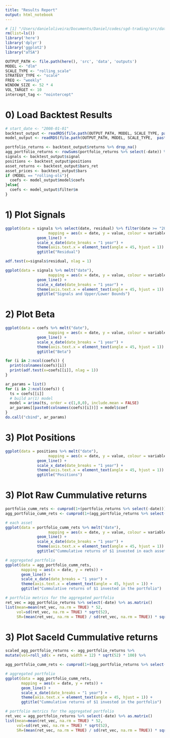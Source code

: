 ```yaml
---
title: "Results Report"
output: html_notebook
---
```


```r
# [1] "/Users/danieloliveira/Documents/Daniel/codes/sgd-trading/src/data/outputs/dlm/model_results_rolling_scale.rds"
rm(list=ls())
library('here')
library('dplyr')
library('ggplot2')
library("aTSA")

OUTPUT_PATH <- file.path(here(), 'src', 'data', 'outputs')
MODEL <- "dlm"
SCALE_TYPE <- "rolling_scale"
STRATEGY_TYPE <- "scale"
FREQ <- "weekly"
WINDOW_SIZE <- 52 * 4
VOL_TARGET <- 10
intercept_tag <- "nointercept"
```

# 0) Load Backtest Results

```r
# start_date <- "2008-01-01"
backtest_output <- readRDS(file.path(OUTPUT_PATH, MODEL, SCALE_TYPE, paste0("backtest_results_", FREQ, "_", WINDOW_SIZE, "_", STRATEGY_TYPE, "_", intercept_tag, ".rds")))
model_output <- readRDS(file.path(OUTPUT_PATH, MODEL, SCALE_TYPE,  paste0("model_results_", FREQ, "_", WINDOW_SIZE, "_", intercept_tag, ".rds")))

portfolio_returns <- backtest_output$returns %>% drop_na()
agg_portfolio_returns <- rowSums(portfolio_returns %>% select(-date)) %>% as.data.table() %>% mutate(date=portfolio_returns$date) %>% select(date, everything()) %>% rename("rets":=".")
signals <- backtest_output$signal
positions <- backtest_output$positions
asset_returns <- backtest_output$bars_ret
asset_prices <- backtest_output$bars
if (MODEL == "rolling-ols"){
  coefs <- model_output$model$coefs
}else{
  coefs <- model_output$filter$m
}
```

# 1) Plot Signals

```r
ggplot(data = signals %>% select(date, residual) %>% filter(date >= "2000-01-01") %>% melt("date"), 
                   mapping = aes(x = date, y = value, colour = variable, group = variable)) +
              geom_line() +
              scale_x_date(date_breaks = "1 year") + 
              theme(axis.text.x = element_text(angle = 45, hjust = 1)) +
              ggtitle("Residual")

adf.test(x=signals$residual, nlag = 1)

ggplot(data = signals %>% melt("date"), 
                   mapping = aes(x = date, y = value, colour = variable, group = variable)) +
              geom_line() +
              scale_x_date(date_breaks = "1 year") + 
              theme(axis.text.x = element_text(angle = 45, hjust = 1)) +
              ggtitle("Signals and Upper/Lower Bounds")
```

# 2) Plot Beta

```r
ggplot(data = coefs %>% melt("date"), 
                   mapping = aes(x = date, y = value, colour = variable, group = variable)) +
              geom_line() +
              scale_x_date(date_breaks = "1 year") + 
              theme(axis.text.x = element_text(angle = 45, hjust = 1)) +
              ggtitle("Beta")

for (i in 2:ncol(coefs)) {
  print(colnames(coefs)[i])
  print(adf.test(x=coefs[[i]], nlag = 1))
}

ar_params = list()
for (i in 2:ncol(coefs)) {
  ts = coefs[[i]]
  # build ar(1) model
  model = arima(ts, order = c(1,0,0), include.mean = FALSE)
  ar_params[[paste0(colnames(coefs)[i])]] = model$coef
}
do.call("cbind", ar_params)
```

# 3) Plot Positions

```r
ggplot(data = positions %>% melt("date"), 
                   mapping = aes(x = date, y = value, colour = variable, group = variable)) +
              geom_line() +
              scale_x_date(date_breaks = "1 year") + 
              theme(axis.text.x = element_text(angle = 45, hjust = 1)) +
              ggtitle("Positions")
```

# 3) Plot Raw Cummulative returns

```r
portfolio_cumm_rets <- cumprod(1+(portfolio_returns %>% select(-date))) %>% mutate(date=portfolio_returns$date) %>% select(date, everything())
agg_portfolio_cumm_rets <- cumprod(1+(agg_portfolio_returns %>% select(-date))) %>% mutate(date=agg_portfolio_returns$date) %>% select(date, everything())

# each asset
ggplot(data = portfolio_cumm_rets %>% melt("date"), 
                   mapping = aes(x = date, y = value, colour = variable, group = variable)) +
              geom_line() +
              scale_x_date(date_breaks = "1 year") + 
              theme(axis.text.x = element_text(angle = 45, hjust = 1)) +
              ggtitle("Cummulative returns of $1 invested in each asset")

# aggregated portfolio
ggplot(data = agg_portfolio_cumm_rets,
       mapping = aes(x = date, y = rets)) + 
       geom_line() + 
       scale_x_date(date_breaks = "1 year") + 
       theme(axis.text.x = element_text(angle = 45, hjust = 1)) +
       ggtitle("Cummulative returns of $1 invested in the portfolio")

# portfolio metrics for the aggregated portfolio
ret_vec = agg_portfolio_returns %>% select(-date) %>% as.matrix()
list(mean=mean(ret_vec, na.rm = TRUE) * 52,
     vol=sd(ret_vec, na.rm = TRUE) * sqrt(52),
     SR=(mean(ret_vec, na.rm = TRUE) / sd(ret_vec, na.rm = TRUE)) * sqrt(52))
```

# 3) Plot Saceld Cummulative returns

```r
scaled_agg_portfolio_returns <- agg_portfolio_returns %>%
mutate(vol=roll_sd(x = rets, width = 12) * sqrt(52) * 100) %>%

agg_portfolio_cumm_rets <- cumprod(1+(agg_portfolio_returns %>% select(-date))) %>% mutate(date=agg_portfolio_returns$date) %>% select(date, everything())

# aggregated portfolio
ggplot(data = agg_portfolio_cumm_rets,
       mapping = aes(x = date, y = rets)) + 
       geom_line() + 
       scale_x_date(date_breaks = "1 year") + 
       theme(axis.text.x = element_text(angle = 45, hjust = 1)) +
       ggtitle("Cummulative returns of $1 invested in the portfolio")

# portfolio metrics for the aggregated portfolio
ret_vec = agg_portfolio_returns %>% select(-date) %>% as.matrix()
list(mean=mean(ret_vec, na.rm = TRUE) * 52,
     vol=sd(ret_vec, na.rm = TRUE) * sqrt(52),
     SR=(mean(ret_vec, na.rm = TRUE) / sd(ret_vec, na.rm = TRUE)) * sqrt(52))
```